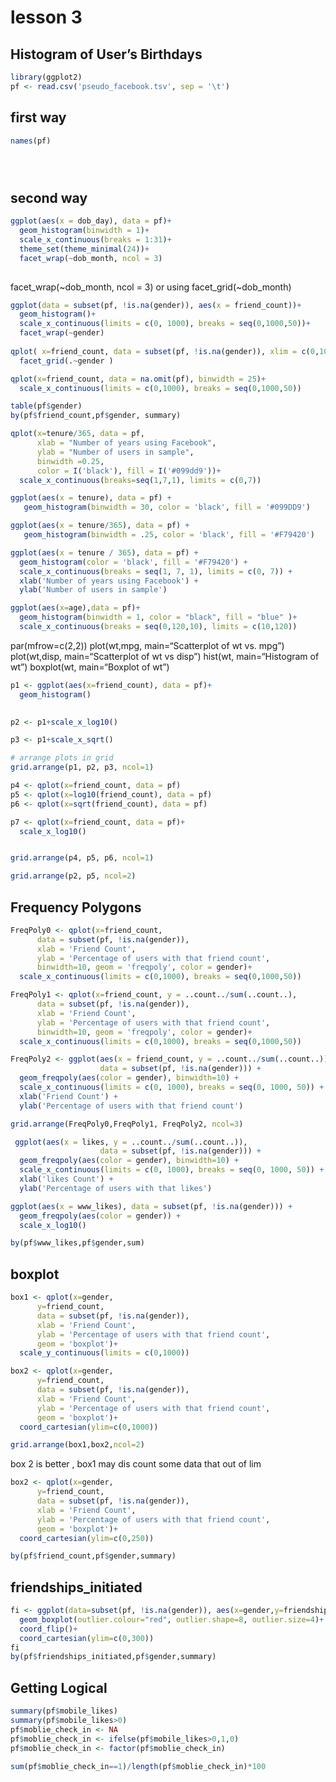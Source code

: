 # lesson 3 

## Histogram of User's Birthdays

```r

library(ggplot2)
pf <- read.csv('pseudo_facebook.tsv', sep = '\t')
```
## first way
```r

names(pf)





```

## second way
```r

ggplot(aes(x = dob_day), data = pf)+
  geom_histogram(binwidth = 1)+
  scale_x_continuous(breaks = 1:31)+
  theme_set(theme_minimal(24))+
  facet_wrap(~dob_month, ncol = 3)
  

```

facet_wrap(~dob_month, ncol = 3)
or using facet_grid(~dob_month)

```r
ggplot(data = subset(pf, !is.na(gender)), aes(x = friend_count))+
  geom_histogram()+
  scale_x_continuous(limits = c(0, 1000), breaks = seq(0,1000,50))+
  facet_wrap(~gender)
  
qplot( x=friend_count, data = subset(pf, !is.na(gender)), xlim = c(0,1000))+
  facet_grid(.~gender )

qplot(x=friend_count, data = na.omit(pf), binwidth = 25)+
  scale_x_continuous(limits = c(0,1000), breaks = seq(0,1000,50))
```
```r
table(pf$gender)
by(pf$friend_count,pf$gender, summary)


```

```r
qplot(x=tenure/365, data = pf, 
      xlab = "Number of years using Facebook",
      ylab = "Number of users in sample",
      binwidth =0.25,
      color = I('black'), fill = I('#099dd9'))+
  scale_x_continuous(breaks=seq(1,7,1), limits = c(0,7))
```

```r
ggplot(aes(x = tenure), data = pf) + 
   geom_histogram(binwidth = 30, color = 'black', fill = '#099DD9')
```
```r
ggplot(aes(x = tenure/365), data = pf) + 
   geom_histogram(binwidth = .25, color = 'black', fill = '#F79420')
```
```r
ggplot(aes(x = tenure / 365), data = pf) + 
  geom_histogram(color = 'black', fill = '#F79420') + 
  scale_x_continuous(breaks = seq(1, 7, 1), limits = c(0, 7)) + 
  xlab('Number of years using Facebook') + 
  ylab('Number of users in sample')
```
```r
ggplot(aes(x=age),data = pf)+
  geom_histogram(binwidth = 1, color = "black", fill = "blue" )+
  scale_x_continuous(breaks = seq(0,120,10), limits = c(10,120))
```

par(mfrow=c(2,2))
plot(wt,mpg, main="Scatterplot of wt vs. mpg")
plot(wt,disp, main="Scatterplot of wt vs disp")
hist(wt, main="Histogram of wt")
boxplot(wt, main="Boxplot of wt")

```r
p1 <- ggplot(aes(x=friend_count), data = pf)+
  geom_histogram()

  
p2 <- p1+scale_x_log10()

p3 <- p1+scale_x_sqrt()

# arrange plots in grid
grid.arrange(p1, p2, p3, ncol=1)
```

```r
p4 <- qplot(x=friend_count, data = pf)
p5 <- qplot(x=log10(friend_count), data = pf)
p6 <- qplot(x=sqrt(friend_count), data = pf)

p7 <- qplot(x=friend_count, data = pf)+
  scale_x_log10()


grid.arrange(p4, p5, p6, ncol=1)
```
```r
grid.arrange(p2, p5, ncol=2)
```

## Frequency Polygons
```r
FreqPoly0 <- qplot(x=friend_count, 
      data = subset(pf, !is.na(gender)),
      xlab = 'Friend Count',
      ylab = 'Percentage of users with that friend count',
      binwidth=10, geom = 'freqpoly', color = gender)+
  scale_x_continuous(limits = c(0,1000), breaks = seq(0,1000,50))

FreqPoly1 <- qplot(x=friend_count, y = ..count../sum(..count..), 
      data = subset(pf, !is.na(gender)),
      xlab = 'Friend Count',
      ylab = 'Percentage of users with that friend count',
      binwidth=10, geom = 'freqpoly', color = gender)+
  scale_x_continuous(limits = c(0,1000), breaks = seq(0,1000,50))

FreqPoly2 <- ggplot(aes(x = friend_count, y = ..count../sum(..count..)),
                    data = subset(pf, !is.na(gender))) + 
  geom_freqpoly(aes(color = gender), binwidth=10) + 
  scale_x_continuous(limits = c(0, 1000), breaks = seq(0, 1000, 50)) + 
  xlab('Friend Count') + 
  ylab('Percentage of users with that friend count')

grid.arrange(FreqPoly0,FreqPoly1, FreqPoly2, ncol=3)
```

```r
 ggplot(aes(x = likes, y = ..count../sum(..count..)),
                    data = subset(pf, !is.na(gender))) + 
  geom_freqpoly(aes(color = gender), binwidth=10) + 
  scale_x_continuous(limits = c(0, 1000), breaks = seq(0, 1000, 50)) + 
  xlab('likes Count') + 
  ylab('Percentage of users with that likes')


```
```r
ggplot(aes(x = www_likes), data = subset(pf, !is.na(gender))) + 
  geom_freqpoly(aes(color = gender)) + 
  scale_x_log10()
```
```r
by(pf$www_likes,pf$gender,sum)
```

## boxplot
```r
box1 <- qplot(x=gender,
      y=friend_count,
      data = subset(pf, !is.na(gender)),
      xlab = 'Friend Count',
      ylab = 'Percentage of users with that friend count',
      geom = 'boxplot')+
  scale_y_continuous(limits = c(0,1000))

box2 <- qplot(x=gender,
      y=friend_count,
      data = subset(pf, !is.na(gender)),
      xlab = 'Friend Count',
      ylab = 'Percentage of users with that friend count',
      geom = 'boxplot')+
  coord_cartesian(ylim=c(0,1000))

grid.arrange(box1,box2,ncol=2)

```
box 2 is better , box1 may dis count some data that out of lim

```r
box2 <- qplot(x=gender,
      y=friend_count,
      data = subset(pf, !is.na(gender)),
      xlab = 'Friend Count',
      ylab = 'Percentage of users with that friend count',
      geom = 'boxplot')+
  coord_cartesian(ylim=c(0,250))

by(pf$friend_count,pf$gender,summary)
```

## friendships_initiated
```r
fi <- ggplot(data=subset(pf, !is.na(gender)), aes(x=gender,y=friendships_initiated))+
  geom_boxplot(outlier.colour="red", outlier.shape=8, outlier.size=4)+
  coord_flip()+
  coord_cartesian(ylim=c(0,300))
fi
by(pf$friendships_initiated,pf$gender,summary)
```
## Getting Logical
```r
summary(pf$mobile_likes)
summary(pf$mobile_likes>0)
pf$moblie_check_in <- NA 
pf$moblie_check_in <- ifelse(pf$mobile_likes>0,1,0)
pf$moblie_check_in <- factor(pf$moblie_check_in)

sum(pf$moblie_check_in==1)/length(pf$moblie_check_in)*100
```


